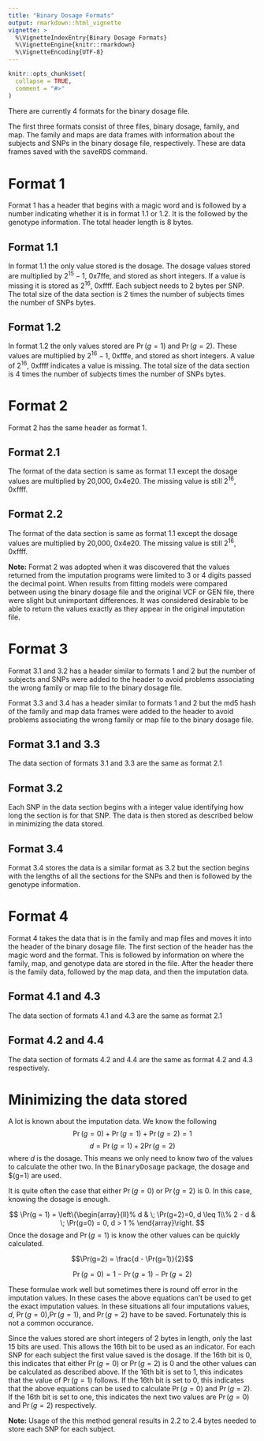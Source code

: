 ```yaml
---
title: "Binary Dosage Formats"
output: rmarkdown::html_vignette
vignette: >
  %\VignetteIndexEntry{Binary Dosage Formats}
  %\VignetteEngine{knitr::rmarkdown}
  %\VignetteEncoding{UTF-8}
---
```


```r
knitr::opts_chunk$set(
  collapse = TRUE,
  comment = "#>"
)
```

There are currently 4 formats for the binary dosage file.

The first three formats consist of three files, binary dosage, family, and map. The family and maps are data frames with information about the subjects and SNPs in the binary dosage file, respectively. These are data frames saved with the <span style="font-family:Courier">saveRDS</span> command.

# Format 1

Format 1 has a header that begins with a magic word and is followed by a number indicating whether it is in format 1.1 or 1.2. It is the followed by the genotype information. The total header length is 8 bytes.

## Format 1.1

In format 1.1 the only value stored is the dosage. The dosage values stored are multiplied by $2^{15} - 1$, 0x7ffe, and stored as short integers. If a value is missing it is stored as $2^{16}$, 0xffff. Each subject needs to 2 bytes per SNP. The total size of the data section is 2 times the number of subjects times the number of SNPs bytes.

## Format 1.2

In format 1.2 the only values stored are $\Pr(g=1)$ and $\Pr(g=2)$. These values are multiplied by $2^{16} - 1$, 0xfffe, and stored as short integers. A value of $2^16$, 0xffff indicates a value is missing. The total size of the data section is 4 times the number of subjects times the number of SNPs bytes.

# Format 2

Format 2 has the same header as format 1.

## Format 2.1

The format of the data section is same as format 1.1 except the dosage values are multiplied by 20,000, 0x4e20. The missing value is still $2^{16}$, 0xffff.

## Format 2.2

The format of the data section is same as format 1.1 except the dosage values are multiplied by 20,000, 0x4e20. The missing value is still $2^{16}$, 0xffff.

**Note:** Format 2 was adopted when it was discovered that the values returned from the imputation programs were limited to 3 or 4 digits passed the decimal point. When results from fitting models were compared between using the binary dosage file and the original VCF or GEN file, there were slight but unimportant differences. It was considered desirable to be able to return the values exactly as they appear in the original imputation file.

# Format 3

Format 3.1 and 3.2 has a header similar to formats 1 and 2 but the number of subjects and SNPs were added to the header to avoid problems associating the wrong family or map file to the binary dosage file.

Format 3.3 and 3.4 has a header similar to formats 1 and 2 but the md5 hash of the family and map data frames were added to the header to avoid problems associating the wrong family or map file to the binary dosage file.

## Format 3.1 and 3.3

The data section of formats 3.1 and 3.3 are the same as format 2.1

## Format 3.2

Each SNP in the data section begins with a integer value identifying how long the section is for that SNP. The data is then stored as described below in minimizing the data stored.

## Format 3.4

Format 3.4 stores the data is a similar format as 3.2 but the section begins with the lengths of all the sections for the SNPs and then is followed by the genotype information.

# Format 4

Format 4 takes the data that is in the family and map files and moves it into the header of the binary dosage file. The first section of the header has the magic word and the format. This is followed by information on where the family, map, and genotype data are stored in the file. After the header there is the family data, followed by the map data, and then the imputation data.

## Format 4.1 and 4.3

The data section of formats 4.1 and 4.3 are the same as format 2.1

## Format 4.2 and 4.4

The data section of formats 4.2 and 4.4 are the same as format 4.2 and 4.3 respectively.


# Minimizing the data stored

A lot is known about the imputation data. We know the following
$$\Pr(g=0) + \Pr(g=1) + \Pr(g=2) = 1 $$
$$ d = \Pr(g=1) + 2\Pr(g=2)$$
where $d$ is the dosage. This means we only need to know two of the values to calculate the other two. In the <span style="font-family:Courier">BinaryDosage</span> package, the dosage and $\Pr(g=1) are used.

It is quite often the case that either $\Pr(g=0)$ or $\Pr(g=2)$ is 0. In this case, knowing the dosage is enough.

$$
\Pr(g = 1) = \left\{\begin{array}{ll}%
d & \; \Pr(g=2)=0, d \leq 1\\%
2 - d & \; \Pr(g=0) = 0, d > 1 %
\end{array}\right.
$$
Once the dosage and $\Pr(g=1)$ is know the other values can be quickly calculated.

$$\Pr(g=2) = \frac{d - \Pr(g=1)}{2}$$

$$\Pr(g=0) = 1 - \Pr(g=1) - \Pr(g=2)$$

These formulae work well but sometimes there is round off error in the imputation values. In these cases the above equations can't be used to get the exact imputation values. In these situations all four imputations values, $d$, $\Pr(g=0)$,$\Pr(g=1)$, and $\Pr(g=2)$ have to be saved. Fortunately this is not a common occurance.

Since the values stored are short integers of 2 bytes in length, only the last 15 bits are used. This allows the 16th bit to be used as an indicator. For each SNP for each subject the first value saved is the dosage. If the 16th bit is 0, this indicates that either $\Pr(g=0)$ or $\Pr(g=2)$ is 0 and the other values can be calculated as described above. If the 16th bit is set to 1, this indicates that the value of $\Pr(g=1)$ follows. If the 16th bit is set to 0, this indicates that the above equations can be used to calculate $\Pr(g=0)$ and $\Pr(g=2)$. If the 16th bit is set to one, this indicates the next two values are $\Pr(g=0)$ and $\Pr(g=2)$ respectively.

**Note:** Usage of the this method general results in 2.2 to 2.4 bytes needed to store each SNP for each subject.
